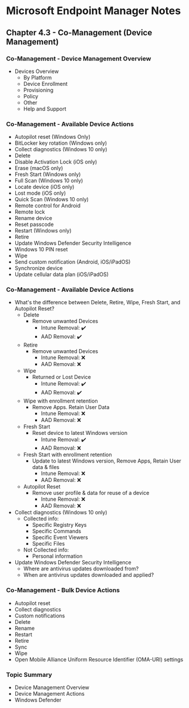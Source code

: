 # Microsoft Endpoint Manager Notes
## Chapter 4.3 - Co-Management (Device Management)

### Co-Management - Device Management Overview
* Devices Overview
	* By Platform
	* Device Enrollment
	* Provisioning
	* Policy
	* Other
	* Help and Support

### Co-Management - Available Device Actions
* Autopilot reset (Windows Only)
* BitLocker key rotation (Windows only)
* Collect diagnostics (Windows 10 only)
* Delete
* Disable Activation Lock (iOS only)
* Erase (macOS only)
* Fresh Start (Windows only)
* Full Scan (Windows 10 only)
* Locate device (iOS only)
* Lost mode (iOS only)
* Quick Scan (Windows 10 only)
* Remote control for Android
* Remote lock
* Rename device
* Reset passcode
* Restart (Windows only)
* Retire
* Update Windows Defender Security Intelligence
* Windows 10 PIN reset
* Wipe
* Send custom notification (Android, iOS/iPadOS)
* Synchronize device
* Update cellular data plan (iOS/iPadOS)

### Co-Management - Available Device Actions
* What's the difference between Delete, Retire, Wipe, Fresh Start, and Autopilot Reset?
	* Delete
		* Remove unwanted Devices
			* Intune Removal: ✔️
			* AAD Removal: ✔️
	* Retire
		* Remove unwanted Devices
			* Intune Removal: ❌
			* AAD Removal: ❌
	* Wipe
		* Returned or Lost Device
			* Intune Removal: ✔️
			* AAD Removal: ✔️
	* Wipe with enrollment retention
		* Remove Apps. Retain User Data
			* Intune Removal: ❌
			* AAD Removal: ❌
	* Fresh Start
		* Reset device to latest Windows version
			* Intune Removal: ✔️
			* AAD Removal: ❌
	* Fresh Start with enrollment retention
		* Update to latest Windows version, Remove Apps, Retain User data & files
			* Intune Removal: ❌
			* AAD Removal: ❌
	* Autopilot Reset
		* Remove user profile & data for reuse of a device
			* Intune Removal: ❌
			* AAD Removal: ❌
* Collect diagnostics (Windows 10 only)
	* Collected info:
		* Specific Registry Keys
		* Specific Commands
		* Specific Event Viewers
		* Specific Files
	* Not Collected info:
		* Personal information
* Update Windows Defender Security Intelligence
	* Where are antivirus updates downloaded from?
	* When are antivirus updates downloaded and applied?

### Co-Management - Bulk Device Actions
* Autopilot reset
* Collect diagnostics
* Custom notifications
* Delete
* Rename
* Restart
* Retire
* Sync
* Wipe
* Open Mobile Alliance Uniform Resource Identifier (OMA-URI) settings

### Topic Summary
* Device Management Overview
* Device Management Actions
* Windows Defender